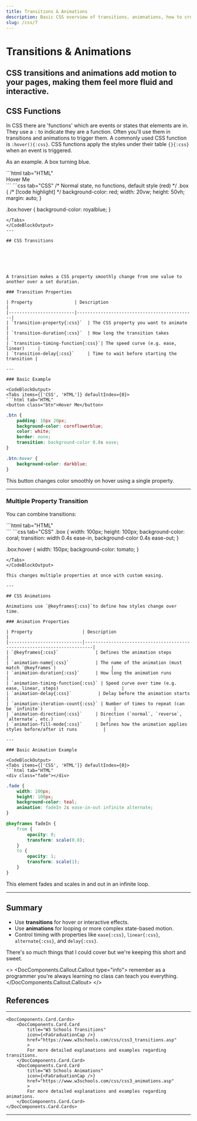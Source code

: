 ```yaml
---
title: Transitions & Animations
description: Basic CSS overview of transitions, animnations, how to create them and their properties.
slug: /css/7
---
```



# Transitions & Animations

CSS transitions and animations add motion to your pages, making them feel more fluid and interactive.
---
## CSS Functions

In CSS there are 'functions' which are events or states that elements are in. They use a `:` to indicate they are a function.
Often you'll use them in transitions and animations to trigger them. A commonly used CSS function is `:hover(){:css}`. CSS functions apply the styles under their table `{}{:css}` when an event is triggered.

As an example. A box turning blue.


<CodeBlockOutput>
<Tabs items={['CSS', 'HTML']} defaultIndex={0}>
```html tab="HTML"
<div class="box">Hover Me</div>
```
```css tab="CSS"
/* Normal state, no functions, default style (red) */
.box { /* [!code highlight] */
   background-color: red; 
   width: 20vw;
   height: 50vh;
   margin: auto;
}

.box:hover {
 background-color: royalblue;
}

```
</Tabs>
</CodeBlockOutput>
---

## CSS Transitions






A transition makes a CSS property smoothly change from one value to another over a set duration.

### Transition Properties

| Property                | Description                                 |
|-------------------------|---------------------------------------------|
| `transition-property{:css}`  | The CSS property you want to animate        |
| `transition-duration{:css}`  | How long the transition takes               |
| `transition-timing-function{:css}`| The speed curve (e.g. ease, linear)     |
| `transition-delay{:css}`     | Time to wait before starting the transition |

---

### Basic Example

<CodeBlockOutput>
<Tabs items={['CSS', 'HTML']} defaultIndex={0}>
```html tab="HTML"
<button class="btn">Hover Me</button>
```
```css tab="CSS"
.btn {
    padding: 10px 20px;
    background-color: cornflowerblue;
    color: white;
    border: none;
    transition: background-color 0.8s ease;
}

.btn:hover {
    background-color: darkblue;
}
```
</Tabs>
</CodeBlockOutput>

This button changes color smoothly on hover using a single property.

---

### Multiple Property Transition

You can combine transitions:

<CodeBlockOutput>
<Tabs items={['CSS', 'HTML']} defaultIndex={0}>
```html tab="HTML"
<div class="box"></div>
```
```css tab="CSS"
.box {
    width: 100px;
    height: 100px;
    background-color: coral;
    transition: width 0.4s ease-in, background-color 0.4s ease-out;
}

.box:hover {
    width: 150px;
    background-color: tomato;
}
```
</Tabs>
</CodeBlockOutput>

This changes multiple properties at once with custom easing.

---

## CSS Animations

Animations use `@keyframes{:css}`to define how styles change over time.

### Animation Properties

| Property                   | Description                                                             |
|----------------------------|-------------------------------------------------------------------------|
| `@keyframes{:css}`              | Defines the animation steps                                             |
| `animation-name{:css}`          | The name of the animation (must match `@keyframes`)                     |
| `animation-duration{:css}`      | How long the animation runs                                             |
| `animation-timing-function{:css}` | Speed curve over time (e.g. ease, linear, steps)                        |
| `animation-delay{:css}`          | Delay before the animation starts                                       |
| `animation-iteration-count{:css}` | Number of times to repeat (can be `infinite`)                           |
| `animation-direction{:css}`     | Direction (`normal`, `reverse`, `alternate`, etc.)                     |
| `animation-fill-mode{:css}`     | Defines how the animation applies styles before/after it runs          |

---

### Basic Animation Example

<CodeBlockOutput>
<Tabs items={['CSS', 'HTML']} defaultIndex={0}>
```html tab="HTML"
<div class="fade"></div>
```
```css tab="CSS"
.fade {
    width: 100px;
    height: 100px;
    background-color: teal;
    animation: fadeIn 2s ease-in-out infinite alternate;
}

@keyframes fadeIn {
    from {
        opacity: 0;
        transform: scale(0.8);
    }
    to {
        opacity: 1;
        transform: scale(1);
    }
}
```
</Tabs>
</CodeBlockOutput>

This element fades and scales in and out in an infinite loop.

---

## Summary

- Use **transitions** for hover or interactive effects.
- Use **animations** for looping or more complex state-based motion.
- Control timing with properties like `ease{:css}`, `linear{:css}`, `alternate{:css}`, and `delay{:css}`.

There's so much things that I could cover but we're keeping this short and sweet.

<>
<DocComponents.Callout.Callout type="info">
     remember as a programmer you're always learning no class can teach you everything.
</DocComponents.Callout.Callout>
</>

## References

---

    <DocComponents.Card.Cards>
        <DocComponents.Card.Card
            title="W3 Schools Transitions"
            icon={<FaGraduationCap />}
            href="https://www.w3schools.com/css/css3_transitions.asp"
            >
            For more detailed explanations and examples regarding transitions.
        </DocComponents.Card.Card>
        <DocComponents.Card.Card
            title="W3 Schools Animations"
            icon={<FaGraduationCap />}
            href="https://www.w3schools.com/css/css3_animations.asp"
            >
            For more detailed explanations and examples regarding animations.
        </DocComponents.Card.Card>
    </DocComponents.Card.Cards>



---